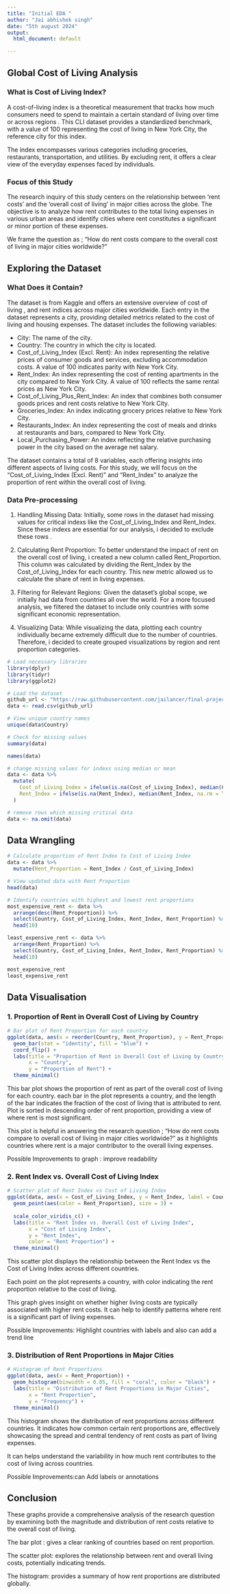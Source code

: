 ---
title: "Initial EDA "
author: "Jai abhishek singh"
date: "5th august 2024"
output:
  html_document: default

---


## Global Cost of Living Analysis 

### What is Cost of Living Index?

A cost-of-living index is a theoretical measurement that tracks how much consumers need to spend to maintain a certain standard of living over time or across regions . This CLI dataset provides a standardized benchmark, with a value of 100 representing the cost of living in New York City, the reference city for this index. 

The index encompasses various categories including groceries, restaurants, transportation, and utilities. By excluding rent, it offers a clear view of the everyday expenses faced by individuals. 
  
### Focus of this Study

The research inquiry of this study centers on the relationship between 'rent costs' and the 'overall cost of living' in major cities across the globe. The objective is to analyze how rent contributes to the total living expenses in various urban areas and identify cities where rent constitutes a significant or minor portion of these expenses. 

We frame the question as ; "How do rent costs compare to the overall cost of living in major cities worldwide?" 
  
## Exploring the Dataset

### What Does it Contain?

The dataset is from Kaggle and offers an extensive overview of cost of living , and rent indices across major cities worldwide. Each entry in the dataset represents a city, providing detailed metrics related to the cost of living and housing expenses. The dataset includes the following variables:

- City: The name of the city.
- Country: The country in which the city is located.
- Cost_of_Living_Index (Excl. Rent): An index representing the relative prices of consumer goods and services, excluding accommodation costs. A value of 100 indicates parity with New York City.
- Rent_Index: An index representing the cost of renting apartments in the city compared to New York City. A value of 100 reflects the same rental prices as New York City.
- Cost_of_Living_Plus_Rent_Index: An index that combines both consumer goods prices and rent costs relative to New York City.
- Groceries_Index: An index indicating grocery prices relative to New York City.
- Restaurants_Index: An index representing the cost of meals and drinks at restaurants and bars, compared to New York City.
- Local_Purchasing_Power: An index reflecting the relative purchasing power in the city based on the average net salary.

The dataset contains a total of 8 variables, each offering insights into different aspects of living costs. For this study, we will focus on the "Cost_of_Living_Index (Excl. Rent)" and "Rent_Index" to analyze the proportion of rent within the overall cost of living.

  
### Data Pre-processing

1. Handling Missing Data:
Initially, some rows in the dataset had missing values for critical indexs like the Cost_of_Living_Index and Rent_Index. Since these indexs are essential for our analysis, i decided to exclude these rows .

2. Calculating Rent Proportion:
To better understand the impact of rent on the overall cost of living, i created a new column called Rent_Proportion. This column was calculated by dividing the Rent_Index by the Cost_of_Living_Index for each country. This new metric allowed us to calculate the share of rent in living expenses.

3. Filtering for Relevant Regions:
Given the dataset's global scope, we initially had data from countries all over the world. For a more focused analysis, we filtered the dataset to include only countries with some significant economic representation. 

4. Visualizing Data:
While visualizing the data, plotting each country individually became extremely difficult due to the number of countries. Therefore, i decided to create grouped visualizations by region and rent proportion categories.


```{r}
# Load necessary libraries
library(dplyr)
library(tidyr)
library(ggplot2)

# Load the dataset
github_url <- "https://raw.githubusercontent.com/jailancer/final-project-jailancer/main/Cost_of_Living_Index_by_Country_2024.csv"
data <- read.csv(github_url)

# View unique country names
unique(data$Country)

# Check for missing values
summary(data)

names(data)

# change missing values for indexs using median or mean 
data <- data %>%
  mutate(
    Cost_of_Living_Index = ifelse(is.na(Cost_of_Living_Index), median(Cost_of_Living_Index, na.rm = TRUE), Cost_of_Living_Index),
    Rent_Index = ifelse(is.na(Rent_Index), median(Rent_Index, na.rm = TRUE), Rent_Index)
  )

# remove rows which missing critical data
data <- na.omit(data)
```

## Data Wrangling 

```{r}
# Calculate proportion of Rent Index to Cost of Living Index
data <- data %>%
  mutate(Rent_Proportion = Rent_Index / Cost_of_Living_Index)

# View updated data with Rent Proportion
head(data)

# Identify countries with highest and lowest rent proportions
most_expensive_rent <- data %>%
  arrange(desc(Rent_Proportion)) %>%
  select(Country, Cost_of_Living_Index, Rent_Index, Rent_Proportion) %>%
  head(10)

least_expensive_rent <- data %>%
  arrange(Rent_Proportion) %>%
  select(Country, Cost_of_Living_Index, Rent_Index, Rent_Proportion) %>%
  head(10)

most_expensive_rent
least_expensive_rent
```


## Data Visualisation 

### 1. Proportion of Rent in Overall Cost of Living by Country

```{r}
# Bar plot of Rent Proportion for each country
ggplot(data, aes(x = reorder(Country, Rent_Proportion), y = Rent_Proportion)) +
  geom_bar(stat = "identity", fill = "blue") +
  coord_flip() +
  labs(title = "Proportion of Rent in Overall Cost of Living by Country",
       x = "Country",
       y = "Proportion of Rent") +
  theme_minimal()
```


This bar plot shows the proportion of rent as part of the overall cost of living for each country. each bar in the plot represents a country, and the length of the bar indicates the fraction of the cost of living that is attributed to rent. Plot is sorted in descending order of rent proportion, providing a view of where rent is most significant.

This plot is helpful in answering the research question ; "How do rent costs compare to overall cost of living in major cities worldwide?"  as it highlights countries where rent is a major contributor to the overall living expenses.

Possible Improvements to graph : improve readability


### 2. Rent Index vs. Overall Cost of Living Index
```{r}

# Scatter plot of Rent Index vs Cost of Living Index
ggplot(data, aes(x = Cost_of_Living_Index, y = Rent_Index, label = Country)) +
  geom_point(aes(color = Rent_Proportion), size = 3) +
 
  scale_color_viridis_c() +
  labs(title = "Rent Index vs. Overall Cost of Living Index",
       x = "Cost of Living Index",
       y = "Rent Index",
       color = "Rent Proportion") +
  theme_minimal()
```

This scatter plot displays the relationship between the Rent Index vs the Cost of Living Index across different countries. 

Each point on the plot represents a country, with color indicating the rent proportion relative to the cost of living.

This graph gives insight on whether higher living costs are typically associated with higher rent costs. It can help to identify patterns where rent is a significant part of living expenses.

Possible Improvements:
Highlight countries with labels and also can add a trend line

### 3. Distribution of Rent Proportions in Major Cities

```{r}
# Histogram of Rent Proportions
ggplot(data, aes(x = Rent_Proportion)) +
  geom_histogram(binwidth = 0.05, fill = "coral", color = "black") +
  labs(title = "Distribution of Rent Proportions in Major Cities",
       x = "Rent Proportion",
       y = "Frequency") +
  theme_minimal()

```

This histogram shows the distribution of rent proportions across different countries. It indicates how common certain rent proportions are, effectively showcasing the spread and central tendency of rent costs as part of living expenses.

It can helps understand the variability in how much rent contributes to the cost of living across countries.

Possible Improvements:can Add labels or annotations 



## Conclusion 

These graphs provide a comprehensive analysis of the research question by examining both the magnitude and distribution of rent costs relative to the overall cost of living.

The bar plot : gives a clear ranking of countries based on rent proportion.

The scatter plot:  explores the relationship between rent and overall living costs, potentially indicating trends.

The histogram:  provides a summary of how rent proportions are distributed globally.

